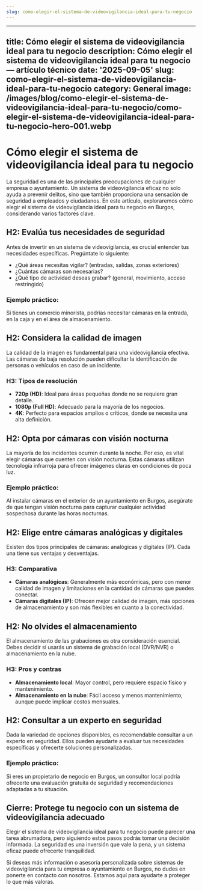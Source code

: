 ```yaml
---
slug: como-elegir-el-sistema-de-videovigilancia-ideal-para-tu-negocio
---
```










---
title: Cómo elegir el sistema de videovigilancia ideal para tu negocio
description: Cómo elegir el sistema de videovigilancia ideal para tu negocio — artículo
  técnico
date: '2025-09-05'
slug: como-elegir-el-sistema-de-videovigilancia-ideal-para-tu-negocio
category: General
image: /images/blog/como-elegir-el-sistema-de-videovigilancia-ideal-para-tu-negocio/como-elegir-el-sistema-de-videovigilancia-ideal-para-tu-negocio-hero-001.webp
---

# Cómo elegir el sistema de videovigilancia ideal para tu negocio

La seguridad es una de las principales preocupaciones de cualquier empresa o ayuntamiento. Un sistema de videovigilancia eficaz no solo ayuda a prevenir delitos, sino que también proporciona una sensación de seguridad a empleados y ciudadanos. En este artículo, exploraremos cómo elegir el sistema de videovigilancia ideal para tu negocio en Burgos, considerando varios factores clave.

## H2: Evalúa tus necesidades de seguridad

Antes de invertir en un sistema de videovigilancia, es crucial entender tus necesidades específicas. Pregúntate lo siguiente:

- ¿Qué áreas necesitas vigilar? (entradas, salidas, zonas exteriores)
- ¿Cuántas cámaras son necesarias?
- ¿Qué tipo de actividad deseas grabar? (general, movimiento, acceso restringido)

### Ejemplo práctico:
Si tienes un comercio minorista, podrías necesitar cámaras en la entrada, en la caja y en el área de almacenamiento. 

## H2: Considera la calidad de imagen

La calidad de la imagen es fundamental para una videovigilancia efectiva. Las cámaras de baja resolución pueden dificultar la identificación de personas o vehículos en caso de un incidente.

### H3: Tipos de resolución
- **720p (HD)**: Ideal para áreas pequeñas donde no se requiere gran detalle.
- **1080p (Full HD)**: Adecuado para la mayoría de los negocios.
- **4K**: Perfecto para espacios amplios o críticos, donde se necesita una alta definición.

## H2: Opta por cámaras con visión nocturna

La mayoría de los incidentes ocurren durante la noche. Por eso, es vital elegir cámaras que cuenten con visión nocturna. Estas cámaras utilizan tecnología infrarroja para ofrecer imágenes claras en condiciones de poca luz.

### Ejemplo práctico:
Al instalar cámaras en el exterior de un ayuntamiento en Burgos, asegúrate de que tengan visión nocturna para capturar cualquier actividad sospechosa durante las horas nocturnas.

## H2: Elige entre cámaras analógicas y digitales

Existen dos tipos principales de cámaras: analógicas y digitales (IP). Cada una tiene sus ventajas y desventajas.

### H3: Comparativa
- **Cámaras analógicas**: Generalmente más económicas, pero con menor calidad de imagen y limitaciones en la cantidad de cámaras que puedes conectar.
- **Cámaras digitales (IP)**: Ofrecen mejor calidad de imagen, más opciones de almacenamiento y son más flexibles en cuanto a la conectividad.

## H2: No olvides el almacenamiento

El almacenamiento de las grabaciones es otra consideración esencial. Debes decidir si usarás un sistema de grabación local (DVR/NVR) o almacenamiento en la nube.

### H3: Pros y contras
- **Almacenamiento local**: Mayor control, pero requiere espacio físico y mantenimiento.
- **Almacenamiento en la nube**: Fácil acceso y menos mantenimiento, aunque puede implicar costos mensuales.

## H2: Consultar a un experto en seguridad

Dada la variedad de opciones disponibles, es recomendable consultar a un experto en seguridad. Ellos pueden ayudarte a evaluar tus necesidades específicas y ofrecerte soluciones personalizadas.

### Ejemplo práctico:
Si eres un propietario de negocio en Burgos, un consultor local podría ofrecerte una evaluación gratuita de seguridad y recomendaciones adaptadas a tu situación.

## Cierre: Protege tu negocio con un sistema de videovigilancia adecuado

Elegir el sistema de videovigilancia ideal para tu negocio puede parecer una tarea abrumadora, pero siguiendo estos pasos podrás tomar una decisión informada. La seguridad es una inversión que vale la pena, y un sistema eficaz puede ofrecerte tranquilidad.

Si deseas más información o asesoría personalizada sobre sistemas de videovigilancia para tu empresa o ayuntamiento en Burgos, no dudes en ponerte en contacto con nosotros. Estamos aquí para ayudarte a proteger lo que más valoras.